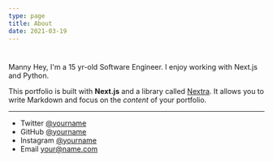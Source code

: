 ```yaml
---
type: page
title: About
date: 2021-03-19
---
```


# 

Manny
Hey, I'm a 15 yr-old Software Engineer. I enjoy working with Next.js and Python.

This portfolio is built with **Next.js** and a library called [Nextra](https://nextra.vercel.app/). It allows you to write Markdown and focus on the _content_ of your portfolio.

---

- Twitter [@yourname](https://twitter.com/yourname)
- GitHub [@yourname](https://github.com/yourname)
- Instagram [@yourname](https://instagram.com/yourname)
- Email your@name.com
